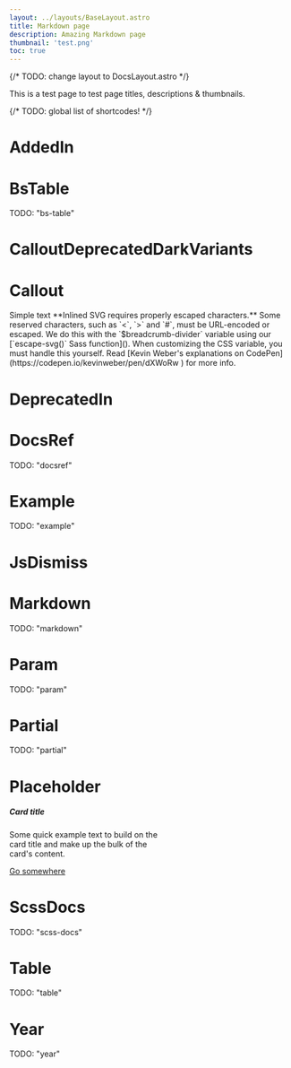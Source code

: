 ```yaml
---
layout: ../layouts/BaseLayout.astro
title: Markdown page
description: Amazing Markdown page
thumbnail: 'test.png'
toc: true
---
```


{/* TODO: change layout to DocsLayout.astro */}

This is a test page to test page titles, descriptions & thumbnails.

{/* TODO: global list of shortcodes! */}
# AddedIn
<AddedIn version="5.3" />

# BsTable
TODO: "bs-table"

# CalloutDeprecatedDarkVariants
<CalloutDeprecatedDarkVariants component="dropdown-menu" />

# Callout
<Callout cssClass="danger">
  Simple text
</Callout>
<Callout cssClass="warning">
  **Inlined SVG requires properly escaped characters.** Some reserved characters, such as `<`, `>` and `#`, must be URL-encoded or escaped. We do this with the `$breadcrumb-divider` variable using our [`escape-svg()` Sass function](). <AddedIn version="truc" /> When customizing the CSS variable, you must handle this yourself. Read [Kevin Weber's explanations on CodePen](https://codepen.io/kevinweber/pen/dXWoRw ) for more info.
</Callout>
<Callout>
  <AddedIn version="4.6" />
</Callout>

# DeprecatedIn
<DeprecatedIn version="5.3.0" />

# DocsRef
TODO: "docsref"

# Example
TODO: "example"

# JsDismiss
<JsDismiss name="alert" />

# Markdown
TODO: "markdown"

# Param
TODO: "param"

# Partial
TODO: "partial"

# Placeholder

<div class="card" style="width: 18rem;">
  <Placeholder width="100%" height="180" class="card-img-top test" text="Image cap" />
  <div class="card-body">
    <h5 class="card-title">Card title</h5>
    <p class="card-text">Some quick example text to build on the card title and make up the bulk of the card's content.</p>
    <a href="#" class="btn btn-primary">Go somewhere</a>
  </div>
</div>

# ScssDocs
TODO: "scss-docs"

# Table
TODO: "table"

# Year
TODO: "year"
